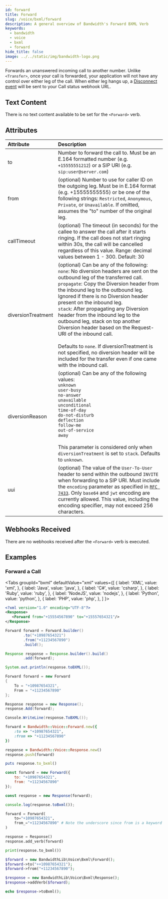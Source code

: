 ```yaml
---
id: forward
title: Forward
slug: /voice/bxml/forward
description: A general overview of Bandwidth's Forward BXML Verb
keywords:
  - bandwidth
  - voice
  - bxml
  - forward
hide_title: false
image: ../../static/img/bandwidth-logo.png
---
```



Forwards an unanswered incoming call to another number.  Unlike `<Transfer>`, once your call is forwarded, your application will not have any control over either leg of the call.  When either leg hangs up, a [Disconnect event](/docs/voice/webhooks/disconnect) will be sent to your Call status webhook URL.

## Text Content

There is no text content available to be set for the `<Forward>` verb.

## Attributes

| Attribute          | Description |
|:-------------------|:------------|
| to                 | Number to forward the call to. Must be an E.164 formatted number (e.g. `+15555551212`) or a SIP URI (e.g. `sip:user@server.com`) |
| from               | (optional) Number to use for caller ID on the outgoing leg. Must be in E.164 format (e.g. +15555555555) or be one of the following strings: `Restricted`, `Anonymous`, `Private`, or `Unavailable`. If omitted, assumes the "to" number of the original leg. |
| callTimeout        | (optional) The timeout (in seconds) for the callee to answer the call after it starts ringing. If the call does not start ringing within 30s, the call will be cancelled regardless of this value. Range: decimal values between 1 - 300. Default: 30 |
| diversionTreatment | (optional) Can be any of the following: <br/> `none`: No diversion headers are sent on the outbound leg of the transferred call. <br/>`propagate`: Copy the Diversion header from the inbound leg to the outbound leg. Ignored if there is no Diversion header present on the inbound leg. <br/>`stack`: After propagating any Diversion header from the inbound leg to the outbound leg, stack on top another Diversion header based on the Request-URI of the inbound call. <br/><br/>Defaults to `none`.  If diversionTreatment is not specified, no diversion header will be included for the transfer even if one came with the inbound call. |
| diversionReason    | (optional) Can be any of the following values: <br/>`unknown`<br/>`user-busy`<br/>`no-answer`<br/>`unavailable`<br/>`unconditional`<br/>`time-of-day`<br/>`do-not-disturb`<br/>`deflection`<br/>`follow-me`<br/>`out-of-service`<br/>`away` <br/><br/>This parameter is considered only when `diversionTreatment` is set to `stack`.  Defaults to `unknown`. |
| uui                | (optional) The value of the `User-To-User` header to send within the outbound `INVITE` when forwarding to a SIP URI. Must include the `encoding` parameter as specified in [`RFC 7433`](https://tools.ietf.org/html/rfc7433). Only `base64` and `jwt` encoding are currently allowed. This value, including the encoding specifier, may not exceed 256 characters. |

## Webhooks Received

There are no webhooks received after the `<Forward>` verb is executed.

## Examples

### Forward a Call

<Tabs
  groupId="bxml"
  defaultValue="xml"
  values={[
    { label: 'XML', value: 'xml', },
    { label: 'Java', value: 'java', },
    { label: 'C#', value: 'csharp', },
    { label: 'Ruby', value: 'ruby', },
    { label: 'NodeJS', value: 'nodejs', },
    { label: 'Python', value: 'python', },
    { label: 'PHP', value: 'php', },
  ]
}>
<TabItem value="xml">

```xml
<?xml version="1.0" encoding="UTF-8"?>
<Response>
   <Forward from="+15554567890" to="+15557654321"/>
</Response>
```

</TabItem>
<TabItem value="java">

```java
Forward forward = Forward.builder()
        .to("+10987654321")
        .from("+11234567890")
        .build();

Response response = Response.builder().build()
        .add(forward);

System.out.println(response.toBXML());
```

</TabItem>
<TabItem value="csharp">

```csharp
Forward forward = new Forward
{
    To = "+10987654321",
    From = "+11234567890"
};

Response response = new Response();
response.Add(forward);

Console.WriteLine(response.ToBXML());
```

</TabItem>
<TabItem value="ruby">

```ruby
forward = Bandwidth::Voice::Forward.new({
    :to => "+10987654321",
    :from => "+11234567890"
})

response = Bandwidth::Voice::Response.new()
response.push(forward)

puts response.to_bxml()
```

</TabItem>
<TabItem value="nodejs">

```js
const forward = new Forward({
    to: "+10987654321",
    from: "+11234567890"
});

const response = new Response(forward);

console.log(response.toBxml());
```

</TabItem>
<TabItem value="python">

```python
forward = Forward(
    to="+10987654321",
    from_="+11234567890" # Note the underscore since from is a keyword in python
)

response = Response()
response.add_verb(forward)

print(response.to_bxml())
```

</TabItem>
<TabItem value="php">

```php
$forward = new BandwidthLib\Voice\Bxml\Forward();
$forward->to("++10987654321");
$forward->from("+11234567890");

$response = new BandwidthLib\Voice\Bxml\Response();
$response->addVerb($forward);

echo $response->toBxml();
```

</TabItem>
</Tabs>
